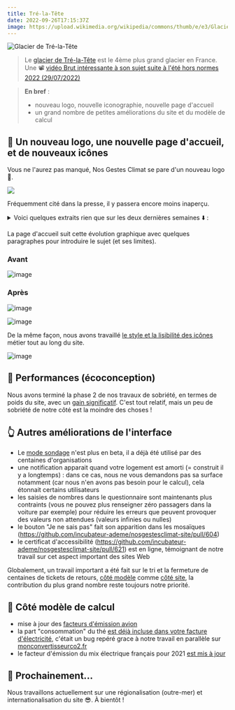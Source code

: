 ---
title: Tré-la-Tête
date: 2022-09-26T17:15:37Z
image: https://upload.wikimedia.org/wikipedia/commons/thumb/e/e3/Glacier_de_Tré-la-Tête.jpg/640px-Glacier_de_Tré-la-Tête.jpg
---

![Glacier de Tré-la-Tête](https://upload.wikimedia.org/wikipedia/commons/thumb/e/e3/Glacier_de_Tré-la-Tête.jpg/640px-Glacier_de_Tré-la-Tête.jpg)

> Le [glacier de Tré-la-Tête](https://fr.wikipedia.org/wiki/Glacier_de_Tré-la-Tête) est le 4ème plus grand glacier en France. Une 📽️ [vidéo Brut intéressante à son sujet suite à l'été hors normes 2022 (29/07/2022)](https://www.francetvinfo.fr/meteo/canicule/video-un-glaciologue-repond-a-cinq-questions-sur-les-glaciers_5283679.html)

> **En bref** :
>
> - nouveau logo, nouvelle iconographie, nouvelle page d'accueil
> - un grand nombre de petites améliorations du site et du modèle de calcul

## 🎨 Un nouveau logo, une nouvelle page d'accueil, et de nouveaux icônes

Vous ne l'aurez pas manqué, Nos Gestes Climat se pare d'un nouveau logo 🥳.

![](https://nosgestesclimat-prod.s3.fr-par.scw.cloud/cms/petit_logo_0fca985734.png)

Fréquemment cité dans la presse, il y passera encore moins inaperçu.

<details><summary>Voici quelques extraits rien que sur les deux dernières semaines ⬇️ : </summary>

Article du [Ouest-France](https://www.ouest-france.fr/bretagne/carhaix-plouguer-29270/a-carhaix-ces-specialistes-de-l-energie-donnent-leurs-conseils-pour-consommer-moins-bc1250aa-3346-11ed-8dd8-fdb9fa809eb1) : À Carhaix, ces spécialistes de l’énergie donnent leurs conseils pour consommer moins

> Il est également possible de calculer son empreinte carbone sur nosgestesclimat.fr

Article de [France Inter](https://www.radiofrance.fr/franceinter/un-champion-de-trail-nous-explique-pourquoi-il-renonce-a-une-course-en-raison-de-son-bilan-carbone-7787049) : Un traileur de haut niveau nous explique pourquoi il renonce aux Mondiaux en raison de son bilan carbone

> Andy Symonds a donc calculé, via le site "Nos gestes climat", que se rendre en avion en Thaïlande ferait exploser son bilan carbone.

Le Dauphiné Libéré [a lancé un sondage et cite NGC](https://www.ledauphine.com/environnement/2022/09/21/les-citoyens-attendent-que-l-etat-les-accompagne-dans-leurs-efforts) Retrouvez les résultats de notre sondage “Les Français et leur empreinte carbone”

> Un Français émet en moyenne 11,2 tonnes de CO2e ​ par an. Les experts estiment qu‘il faudrait limiter ce chiffre à 2 tonnes par an pour freiner le changement climatique et respecter les objectifs de l’Accord de Paris. Pour connaître votre empreinte carbone, l’Ademe a lancé un outil en ligne “Nos gestes climat”.

Ainsi qu'[outside.fr](https://www.outside.fr/comment-evaluer-votre-empreinte-carbone-les-3-meilleurs-calculateurs).

</details>

La page d'accueil suit cette évolution graphique avec quelques paragraphes pour introduire le sujet (et ses limites).

### Avant

![image](https://user-images.githubusercontent.com/1177762/191323489-088461c2-b1b9-46fe-bce2-c1e459104569.png)

### Après

![image](https://user-images.githubusercontent.com/1177762/191323550-993c5109-ae91-4baa-8853-af240bf4c279.png)

![image](https://user-images.githubusercontent.com/1177762/191323669-952493a1-7b17-4d38-a48b-313f2a592863.png)

De la même façon, nous avons travaillé [le style et la lisibilité des icônes](https://github.com/incubateur-ademe/nosgestesclimat-site/pull/570) métier tout au long du site.

![image](https://user-images.githubusercontent.com/1177762/192312016-67af3382-6e02-49db-b791-8ba1702eb0ce.png)

## 🐎 Performances (écoconception)

Nous avons terminé la phase 2 de nos travaux de sobriété, en termes de poids du site, avec un [gain significatif](https://github.com/incubateur-ademe/nosgestesclimat-site/pull/602). C'est tout relatif, mais un peu de sobriété de notre côté est la moindre des choses !

## 👆️ Autres améliorations de l'interface

- Le [mode sondage](https://nosgestesclimat.fr/groupe) n'est plus en beta, il a déjà été utilisé par des centaines d'organisations
- une notification apparait quand votre logement est amorti (= construit il y a longtemps) : dans ce cas, nous ne vous demandons pas sa surface notamment (car nous n'en avons pas besoin pour le calcul), cela étonnait certains utilisateurs
- les saisies de nombres dans le questionnaire sont maintenants plus contraints (vous ne pouvez plus renseigner zéro passagers dans la voiture par exemple) pour réduire les erreurs que peuvent provoquer des valeurs non attendues (valeurs infinies ou nulles)
- le bouton "Je ne sais pas" fait son apparition dans les mosaïques (https://github.com/incubateur-ademe/nosgestesclimat-site/pull/604)
- le certificat d'accessibilité (https://github.com/incubateur-ademe/nosgestesclimat-site/pull/621) est en ligne, témoignant de notre travail sur cet aspect important des sites Web

Globalement, un travail important a été fait sur le tri et la fermeture de centaines de tickets de retours, [côté modèle](https://github.com/incubateur-ademe/nosgestesclimat/issues) comme [côté site](https://github.com/incubateur-ademe/nosgestesclimat-site/issues), la contribution du plus grand nombre reste toujours notre priorité.

## 🧮 Côté modèle de calcul

- mise à jour des [facteurs d'émission avion](https://github.com/incubateur-ademe/nosgestesclimat/pull/1489)
- la part "consommation" du thé [est déjà incluse dans votre facture d'électricité](https://github.com/incubateur-ademe/nosgestesclimat/pull/1494), c'était un bug repéré grace à notre travail en parallèle sur [monconvertisseurco2.fr](https://monconvertisseurco2.fr/empreinte-carbone/boisson)
- le facteur d'émission du mix électrique français pour 2021 [est mis à jour](https://github.com/incubateur-ademe/nosgestesclimat/pull/1484)

## 🌅 Prochainement...

Nous travaillons actuellement sur une régionalisation (outre-mer) et internationalisation du site 😎. À bientôt !
